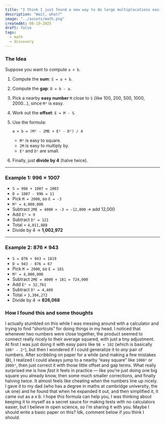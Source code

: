 ```yaml
---
title: "I think I just found a new way to do large multiplacations easily"
description: "Wait, what?"
image: "../assets/math.png"
createdAt: 08-19-2025
draft: false
tags:
  - math
  - discovery
---
```


### The Idea
Suppose you want to compute `a × b`.

1. Compute the **sum**: `S = a + b`.
2. Compute the **gap**: `D = b - a`.
3. Pick a nearby **easy number** `M` close to `S` (like 100, 200, 500, 1000, 2000…), since `M²` is easy.
4. Work out the **offset**: `E = M - S`.
5. Use the formula:

   ```
   a × b = (M² - 2ME + E² - D²) / 4
   ```

   - `M²` is easy to square.
   - `2M` is easy to multiply by.
   - `E²` and `D²` are small.
6. Finally, just **divide by 4** (halve twice).

---

### Example 1: 996 × 1007
- `S = 996 + 1007 = 2003`
- `D = 1007 - 996 = 11`
- Pick `M = 2000`, so `E = -3`
- `M² = 4,000,000`
- Subtract `2ME = 4000 × -3 = -12,000` → add 12,000
- Add `E² = 9`
- Subtract `D² = 121`
- Total = `4,011,888`
- Divide by 4 → **1,002,972**

---

### Example 2: 876 × 943
- `S = 876 + 943 = 1819`
- `D = 943 - 876 = 67`
- Pick `M = 2000`, so `E = 181`
- `M² = 4,000,000`
- Subtract `2ME = 4000 × 181 = 724,000`
- Add `E² = 32,761`
- Subtract `D² = 4,489`
- Total = `3,304,272`
- Divide by 4 → **826,068**

### How I found this and some thoughts
I actually stumbled on this while I was messing around with a calculator and trying to find “shortcuts” for doing things in my head. I noticed that whenever two numbers were close together, the product seemed to connect really nicely to their average squared, with just a tiny adjustment.
At first I was just doing it with easy pairs like `98 × 102` (which is basically `100² - 2²`), but then I wondered if I could generalize it to *any* pair of numbers. After scribbling on paper for a while (and making a few mistakes 😅), I realized I could always jump to a nearby “easy square” like `1000²` or `2000²`, then just correct it with those little offset and gap terms.
What really surprised me is how *fast* it feels in practice — like you’re just doing one big square you already know, then some much smaller corrections, and finally halving twice. It almost feels like cheating when the numbers line up nicely.
I gave it to my dad (who has a degree in maths at cambridge university, the uk one) and he found that when he expanded it out, and then simplified it, it came out as a x b. I hope this formula can help you, I was thinking about keeping it to myself as a secret sauce for making tests with no calculators easier, but I believe in open science, so I'm sharing it with you.
Maybe I should write a basic paper on this? Idk, comment below if you think I should. 